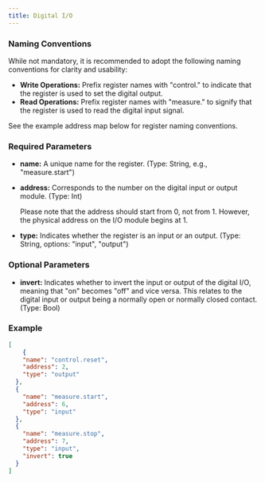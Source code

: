 ```yaml
---
title: Digital I/O
---
```


### Naming Conventions

While not mandatory, it is recommended to adopt the following naming conventions for clarity and usability:

- **Write Operations:** Prefix register names with "control." to indicate that the register is used to set the digital output.
- **Read Operations:** Prefix register names with "measure." to signify that the register is used to read the digital input signal.

See the example address map below for register naming conventions.

### Required Parameters

- **name:** A unique name for the register. (Type: String, e.g., "measure.start")
- **address:** Corresponds to the number on the digital input or output module. (Type: Int)
    
    <Note>
    Please note that the address should start from 0, not from 1. However, the physical address on the I/O module begins at 1.
    </Note>
    
- **type:** Indicates whether the register is an input or an output. (Type: String, options: "input", "output")

### Optional Parameters

- **invert:** Indicates whether to invert the input or output of the digital I/O, meaning that "on" becomes "off" and vice versa. This relates to the digital input or output being a normally open or normally closed contact. (Type: Bool)

### Example

```json address_map.json icon="code"
[
	{        
    "name": "control.reset",
    "address": 2,
    "type": "output"
  },
  {        
    "name": "measure.start",
    "address": 6,
    "type": "input"
  },
  {        
    "name": "measure.stop",
    "address": 7,
    "type": "input",
    "invert": true
  }
]
```